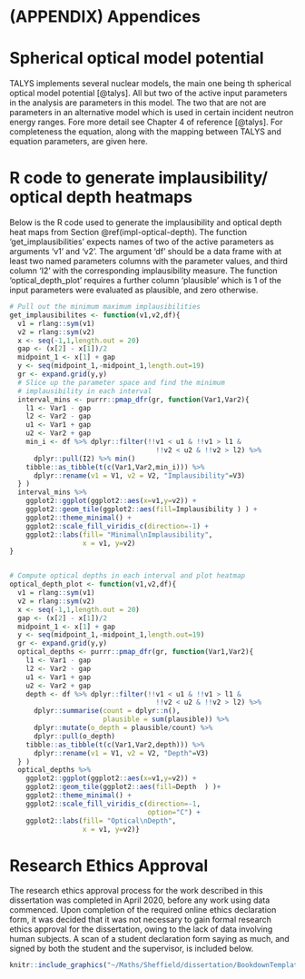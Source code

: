 # (APPENDIX) Appendices {-} 

# Spherical optical model potential {#OMP-model-appendix}

TALYS implements several nuclear models, the main one being th spherical optical model potential [@talys]. All but two of the active input parameters in the analysis are parameters in this model. The two that are not are parameters in an alternative model which is used in certain incident neutron energy ranges. Fore more detail see Chapter 4 of reference [@talys]. For completeness the equation, along with the mapping between TALYS and equation parameters, are given here.

\begin{align}
(\#eq:omp-equation)
V_V(E) &= v_1 \left[ 1 - v_2 (E - E_f) + v_3(E - E_f)^2 - v_4(E-E_f)^3 \right]\\ \nonumber
W_V(E) &= w_1 \frac{(E-E_f)^2}{(E-E_f)^2 + w_2^2} \\ \nonumber
r_V &= \textrm{constant}\\ \nonumber
a_V &= \textrm{constant}\\ \nonumber
W_D(E) &= d_1 \frac{(E-E_f)^2}{(E-E_f)^2 + d_3^2}\exp\left[-d_2(E-E_f) \right] \\ \nonumber
r_D &= \textrm{constant}\\ \nonumber
a_D &= \textrm{constant}\\ \nonumber
V_{SO}(E) &= v_{so1} exp\left[ -v_{so2}(E-E_f)\right] \\ \nonumber
W_{SO}(E) &= w_{so1} \frac{(E-E_f)^2}{(E-E_f)^2 + w_{so2}^2}\\ \nonumber
r_{SO} &= \textrm{constant}\\ \nonumber
a_{SO} &= \textrm{constant}\\ \nonumber
r_C &= \textrm{constant}
\end{align}

\begin{table}\centering
\caption{Active input parameters in the analysis and the parameters they adjust in Equation \@ref(eq:omp-equation)}
\label{tab:input-params}
\begin{tabular}{|l|l|}
\hline
\textbf{TALYS} & \textbf{Equation}\\
\hline
v1adjust & v1\\
v2adjust & v2\\
v3adjust & v3\\ 
v4adjust & v4\\   
rvadjust & rv\\  
avadjust & av\\   
rwadjust & rw\\   
awadjust & aw\\  
w1adjust & w1\\  
w2adjust & w2\\ 
w3adjust & NA\\   
w4adjust & NA\\   
rvdadjust & rvd\\  
avdadjust & avd\\
rwdadjust & rwd\\
awdadjust & awd\\
d1adjust & d1\\
d2adjust & d2\\
d3adjust & d3\\ 
vso1adjust & vso1\\
vso2adjust & vso2\\ 
wso1adjust & wso1\\
wso2adjust & wso2\\
rvsoadjust & rvso\\
avsoadjust & avso\\
rwsoadjust & rwso\\
awsoadjust & awso\\
rcadjust & rcadjust\\
\hline
\end{tabular}
\end{table}


# R code to generate implausibility/ optical depth heatmaps {#r-code-impl}

Below is the R code used to generate the implausibility and optical depth heat maps from Section \@ref(impl-optical-depth). The function 'get\_implausibilities' expects names of two of the active parameters as arguments 'v1' and 'v2'. The argument 'df' should be a data frame with at least two named parameters columns with the parameter values, and third column 'I2' with the corresponding implausibility measure. The function 'optical_depth_plot' requires a further column 'plausible' which is 1 of the input parameters were evaluated as plausible, and zero otherwise. 

```r
# Pull out the minimum maximum implausibilities
get_implausibilites <- function(v1,v2,df){
  v1 = rlang::sym(v1)
  v2 = rlang::sym(v2)
  x <- seq(-1,1,length.out = 20)
  gap <- (x[2] - x[1])/2
  midpoint_1 <- x[1] + gap
  y <- seq(midpoint_1,-midpoint_1,length.out=19)
  gr <- expand.grid(y,y)
  # Slice up the parameter space and find the minimum
  # implausibility in each interval
  interval_mins <- purrr::pmap_dfr(gr, function(Var1,Var2){
    l1 <- Var1 - gap
    l2 <- Var2 - gap
    u1 <- Var1 + gap
    u2 <- Var2 + gap
    min_i <- df %>% dplyr::filter(!!v1 < u1 & !!v1 > l1 &
                                    !!v2 < u2 & !!v2 > l2) %>%
      dplyr::pull(I2) %>% min()
    tibble::as_tibble(t(c(Var1,Var2,min_i))) %>%
      dplyr::rename(v1 = V1, v2 = V2, "Implausibility"=V3) 
  } )
  interval_mins %>%
    ggplot2::ggplot(ggplot2::aes(x=v1,y=v2)) +
    ggplot2::geom_tile(ggplot2::aes(fill=Implausibility ) ) +
    ggplot2::theme_minimal() + 
    ggplot2::scale_fill_viridis_c(direction=-1) +
    ggplot2::labs(fill= "Minimal\nImplausibility",
                  x = v1, y=v2) 
}


# Compute optical depths in each interval and plot heatmap
optical_depth_plot <- function(v1,v2,df){
  v1 = rlang::sym(v1)
  v2 = rlang::sym(v2)
  x <- seq(-1,1,length.out = 20)
  gap <- (x[2] - x[1])/2
  midpoint_1 <- x[1] + gap
  y <- seq(midpoint_1,-midpoint_1,length.out=19)
  gr <- expand.grid(y,y)
  optical_depths <- purrr::pmap_dfr(gr, function(Var1,Var2){
    l1 <- Var1 - gap
    l2 <- Var2 - gap
    u1 <- Var1 + gap
    u2 <- Var2 + gap
    depth <- df %>% dplyr::filter(!!v1 < u1 & !!v1 > l1 &
                                    !!v2 < u2 & !!v2 > l2) %>%
      dplyr::summarise(count = dplyr::n(), 
                       plausible = sum(plausible)) %>%
      dplyr::mutate(o_depth = plausible/count) %>% 
      dplyr::pull(o_depth)
    tibble::as_tibble(t(c(Var1,Var2,depth))) %>%
      dplyr::rename(v1 = V1, v2 = V2, "Depth"=V3)
  } )
  optical_depths %>%
    ggplot2::ggplot(ggplot2::aes(x=v1,y=v2)) +
    ggplot2::geom_tile(ggplot2::aes(fill=Depth  ) )+
    ggplot2::theme_minimal() + 
    ggplot2::scale_fill_viridis_c(direction=-1,
                                  option="C") +
    ggplot2::labs(fill= "Optical\nDepth",
                  x = v1, y=v2)}
```

# Research Ethics Approval {#ethics-approval}

The research ethics approval process for the work described in this dissertation was completed in April 2020, before any work using data commenced. Upon completion of the required online ethics declaration form, it was decided that it was not necessary to gain formal research ethics approval for the dissertation, owing to the lack of data involving human subjects. A scan of a student declaration form saying as much, and signed by both the student and the supervisor, is included below.

```r
knitr::include_graphics("~/Maths/Sheffield/dissertation/BookdownTemplate/Dissertation/figures/declaration.pdf")
```
